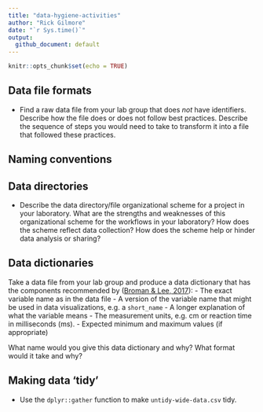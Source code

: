 ```yaml
---
title: "data-hygiene-activities"
author: "Rick Gilmore"
date: "`r Sys.time()`"
output: 
  github_document: default
---
```


```r
knitr::opts_chunk$set(echo = TRUE)
```

## Data file formats

- Find a raw data file from your lab group that does _not_ have identifiers. Describe how the file does or does not follow best practices. Describe the sequence of steps you would need to take to transform it into a file that followed these practices.

## Naming conventions

## Data directories

- Describe the data directory/file organizational scheme for a project in your laboratory. What are the strengths and weaknesses of this organizational scheme for the workflows in your laboratory? How does the scheme reflect data collection? How does the scheme help or hinder data analysis or sharing?

## Data dictionaries

Take a data file from your lab group and produce a data dictionary that has the components recommended by ([Broman & Lee, 2017](https://github.com/kbroman/Paper_DataOrg/blob/master/manuscript.md#create-a-data-dictionary)):
    - The exact variable name as in the data file
    - A version of the variable name that might be used in data visualizations, e.g. a `short_name`
    - A longer explanation of what the variable means
    - The measurement units, e.g. cm or reaction time in milliseconds (ms).
    - Expected minimum and maximum values (if appropriate)
 
What name would you give this data dictionary and why? What format would it take and why?   

## Making data 'tidy'

- Use the `dplyr::gather` function to make `untidy-wide-data.csv` tidy.